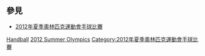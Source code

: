 == 參見 ==
* [[2012年夏季奧林匹克運動會手球比賽|2012年夏季奧林匹克運動會手球比賽]]

[[Category:2012年夏季奧林匹克運動會運動員|Handball]]
[[Category:各年夏季奧林匹克運動會手球運動員|2012 Summer Olympics]]
[[Category:2012年夏季奧林匹克運動會手球比賽|Category:2012年夏季奧林匹克運動會手球比賽]]